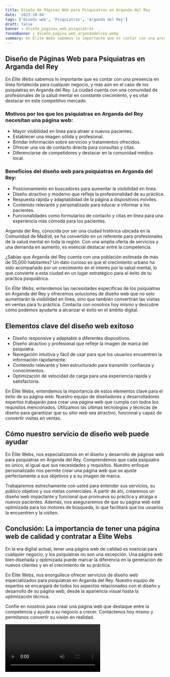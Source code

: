 ```yaml
---
title: Diseño de Páginas Web para Psiquiatras en Arganda del Rey
date: '2023-10-04'
tags: ['Diseño web', 'Psiquiatras', 'Arganda del Rey']
draft: false
banner : diseño_paginas_web_psiquiatras
fondoBanner : diseño_pagina_web_argandadelrey.webp
summary: En Élite Webs sabemos lo importante que es contar con una presencia en línea fortalecida para cualquier negocio, y más aún en el caso de los psiquiatras en Arganda del Rey. La ciudad cuenta con una comunidad de profesionales de la salud mental en constante crecimiento, y es vital destacar en este competitivo mercado.
---
```


## Diseño de Páginas Web para Psiquiatras en Arganda del Rey

En *Élite Webs* sabemos lo importante que es contar con una presencia en línea fortalecida para cualquier negocio, y más aún en el caso de los psiquiatras en Arganda del Rey. La ciudad cuenta con una comunidad de profesionales de la salud mental en constante crecimiento, y es vital destacar en este competitivo mercado.

### Motivos por los que los psiquiatras en Arganda del Rey necesitan una página web:

- Mayor visibilidad en línea para atraer a nuevos pacientes.
- Establecer una imagen sólida y profesional.
- Brindar información sobre servicios y tratamientos ofrecidos.
- Ofrecer una vía de contacto directa para consultas y citas.
- Diferenciarse de competidores y destacar en la comunidad médica local.

### Beneficios del diseño web para psiquiatras en Arganda del Rey:

- Posicionamiento en buscadores para aumentar la visibilidad en línea.
- Diseño atractivo y moderno que refleja la profesionalidad de su práctica.
- Respuesta rápida y adaptabilidad de la página a dispositivos móviles.
- Contenido relevante y personalizado para educar e informar a los pacientes.
- Funcionalidades como formularios de contacto y citas en línea para una experiencia más cómoda para los pacientes.

Arganda del Rey, conocida por ser una ciudad histórica ubicada en la Comunidad de Madrid, se ha convertido en un referente para profesionales de la salud mental en toda la región. Con una amplia oferta de servicios y una demanda en aumento, es esencial destacar entre la competencia.

¿Sabías que Arganda del Rey cuenta con una población estimada de más de 55,000 habitantes? Un dato curioso es que el crecimiento urbano ha sido acompañado por un crecimiento en el interés por la salud mental, lo que convierte a esta ciudad en un lugar estratégico para el éxito de tu práctica psiquiátrica.

En *Élite Webs*, entendemos las necesidades específicas de los psiquiatras en Arganda del Rey y ofrecemos soluciones de diseño web que no solo aumentarán la visibilidad en línea, sino que también convertirán las visitas en ventas para tu práctica. Contacta con nosotros hoy mismo y descubre cómo podemos ayudarte a alcanzar el éxito en el ámbito digital.

<GifSeo />

<Cta />

## Elementos clave del diseño web exitoso

- Diseño responsive y adaptable a diferentes dispositivos.
- Diseño atractivo y profesional que refleje la imagen de marca del psiquiatra.
- Navegación intuitiva y fácil de usar para que los usuarios encuentren la información rápidamente.
- Contenido relevante y bien estructurado para transmitir confianza y conocimientos.
- Optimización de velocidad de carga para una experiencia rápida y satisfactoria.

En Élite Webs, entendemos la importancia de estos elementos clave para el éxito de su página web. Nuestro equipo de diseñadores y desarrolladores expertos trabajarán para crear una página web que cumpla con todos los requisitos mencionados. Utilizamos las últimas tecnologías y técnicas de diseño para garantizar que su sitio web sea atractivo, funcional y capaz de convertir visitas en ventas.

## Cómo nuestro servicio de diseño web puede ayudar

En Élite Webs, nos especializamos en el diseño y desarrollo de páginas web para psiquiatras en Arganda del Rey. Comprendemos que cada psiquiatra es único, al igual que sus necesidades y requisitos. Nuestro enfoque personalizado nos permite crear una página web que se ajuste perfectamente a sus objetivos y a su imagen de marca.

Trabajaremos estrechamente con usted para entender sus servicios, su público objetivo y sus metas comerciales. A partir de ahí, crearemos un diseño web impactante y funcional que promueva su práctica y atraiga a nuevos pacientes. Además, nos aseguraremos de que su página web esté optimizada para los motores de búsqueda, lo que facilitará que los usuarios la encuentren y la visiten.

## Conclusión: La importancia de tener una página web de calidad y contratar a Élite Webs

En la era digital actual, tener una página web de calidad es esencial para cualquier negocio, y los psiquiatras no son una excepción. Una página web bien diseñada y optimizada puede marcar la diferencia en la generación de nuevos clientes y en el crecimiento de su práctica.

En Élite Webs, nos enorgullece ofrecer servicios de diseño web especializados para psiquiatras en Arganda del Rey. Nuestro equipo de expertos se encargará de todos los aspectos relacionados con el diseño y desarrollo de su página web, desde la apariencia visual hasta la optimización técnica.

Confíe en nosotros para crear una página web que destaque entre la competencia y ayude a su negocio a crecer. Contáctenos hoy mismo y permítanos convertir su visión en realidad.

<Video />

<CtaBot job='Psiquiatras' city='Arganda del Rey'/>

<Gmaps query='Arganda del Rey+españa+maps' />